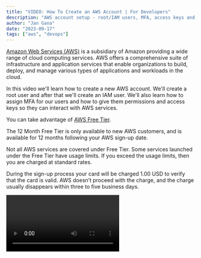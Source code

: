 ```yaml
---
title: "VIDEO: How To Create an AWS Account | For Developers"
description: "AWS account setup - root/IAM users, MFA, access keys and more"
author: "Jan Gana"
date: "2023-09-17"
tags: ["aws", "devops"]
---
```


[Amazon Web Services (AWS)](https://aws.amazon.com) is a subsidiary of Amazon providing a wide range of cloud computing services. AWS offers a comprehensive suite of infrastructure and application services that enable organizations to build, deploy, and manage various types of applications and workloads in the cloud.

In this video we'll learn how to create a new AWS account. We'll create a root user and after that we'll create an IAM user.
We'll also learn how to assign MFA for our users and how to give them permissions and access keys so they can interact with AWS services.

You can take advantage of [AWS Free Tier](https://aws.amazon.com/free).

The 12 Month Free Tier is only available to new AWS
customers, and is available for 12 months following your AWS
sign-up date.

Not all AWS services are covered under Free Tier.
Some services launched under the Free Tier have usage limits.
If you exceed the usage limits, then you are charged at standard rates.

During the sign-up process your card will be charged 1.00 USD
to verify that the card is valid.
AWS doesn’t proceed with the charge, and the charge
usually disappears within three to five business days.

<Video id="P8dPAMXBy04" />

<Socials />
